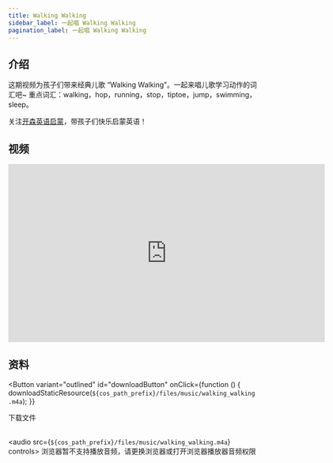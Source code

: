 ```yaml
---
title: Walking Walking
sidebar_label: 一起唱 Walking Walking
pagination_label: 一起唱 Walking Walking
---
```




## 介绍

这期视频为孩子们带来经典儿歌 “Walking Walking”。一起来唱儿歌学习动作的词汇吧~
重点词汇：walking，hop，running，stop，tiptoe，jump，swimming， sleep。

关注[开森英语启蒙](https://space.bilibili.com/20797715)，带孩子们快乐启蒙英语！

## 视频

<iframe
  src="https://player.bilibili.com/player.html?bvid=BV1oj41167zS&cid=1&page=1"
  scrolling="no"
  border="0"
  frameborder="no"
  framespacing="0"
  allowfullscreen="true"
  width="640"
  height="360"
></iframe>

## 资料

<Button
  variant="outlined"
  id="downloadButton"
  onClick={function () {
    downloadStaticResource(`${cos_path_prefix}/files/music/walking_walking.m4a`);
  }}
>
  下载文件
</Button>
<br />
<br />

<audio src={`${cos_path_prefix}/files/music/walking_walking.m4a`} controls>
  浏览器暂不支持播放音频，请更换浏览器或打开浏览器播放器音频权限
</audio>
